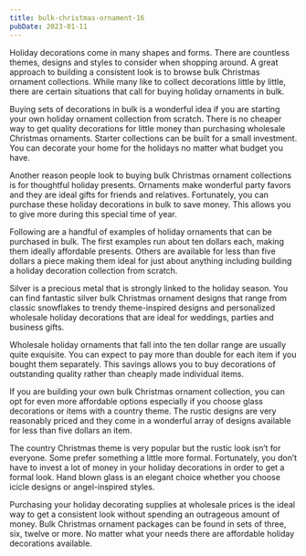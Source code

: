 ```yaml
---
title: bulk-christmas-ornament-16
pubDate: 2023-01-11
---
```


Holiday decorations come in many shapes and forms. There are countless themes, designs and styles to consider when shopping around. A great approach to building a consistent look is to browse bulk Christmas ornament collections. While many like to collect decorations little by little, there are certain situations that call for buying holiday ornaments in bulk.

Buying sets of decorations in bulk is a wonderful idea if you are starting your own holiday ornament collection from scratch. There is no cheaper way to get quality decorations for little money than purchasing wholesale Christmas ornaments. Starter collections can be built for a small investment. You can decorate your home for the holidays no matter what budget you have.

Another reason people look to buying bulk Christmas ornament collections is for thoughtful holiday presents. Ornaments make wonderful party favors and they are ideal gifts for friends and relatives. Fortunately, you can purchase these holiday decorations in bulk to save money. This allows you to give more during this special time of year.

Following are a handful of examples of holiday ornaments that can be purchased in bulk. The first examples run about ten dollars each, making them ideally affordable presents. Others are available for less than five dollars a piece making them ideal for just about anything including building a holiday decoration collection from scratch. 

Silver is a precious metal that is strongly linked to the holiday season. You can find fantastic silver bulk Christmas ornament designs that range from classic snowflakes to trendy theme-inspired designs and personalized wholesale holiday decorations that are ideal for weddings, parties and business gifts.

Wholesale holiday ornaments that fall into the ten dollar range are usually quite exquisite. You can expect to pay more than double for each item if you bought them separately. This savings allows you to buy decorations of outstanding quality rather than cheaply made individual items.

If you are building your own bulk Christmas ornament collection, you can opt for even more affordable options especially if you choose glass decorations or items with a country theme. The rustic designs are very reasonably priced and they come in a wonderful array of designs available for less than five dollars an item. 

The country Christmas theme is very popular but the rustic look isn’t for everyone. Some prefer something a little more formal. Fortunately, you don’t have to invest a lot of money in your holiday decorations in order to get a formal look. Hand blown glass is an elegant choice whether you choose icicle designs or angel-inspired styles. 

Purchasing your holiday decorating supplies at wholesale prices is the ideal way to get a consistent look without spending an outrageous amount of money. Bulk Christmas ornament packages can be found in sets of three, six, twelve or more. No matter what your needs there are affordable holiday decorations available.